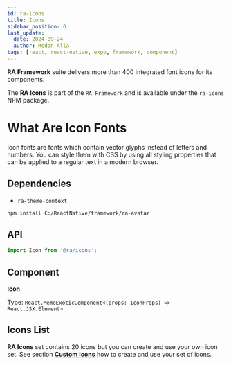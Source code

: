 ```yaml
---
id: ra-icons
title: Icons
sidebar_position: 0
last_update:
  date: 2024-09-24
  author: Redon Alla
tags: [react, react-native, expo, framework, component]
---
```


**RA Framework** suite delivers more than 400 integrated font icons for its components.

The **RA Icons** is part of the `RA Framework` and is available under the `ra-icons` NPM package.

# What Are Icon Fonts
Icon fonts are fonts which contain vector glyphs instead of letters and numbers.
You can style them with CSS by using all styling properties that can be applied to a regular text in a modern browser.


## Dependencies
- `ra-theme-context`


<Installation title="RA Icons" />

```bash npm2yarn
npm install C:/ReactNative/framework/ra-avatar
```

## API

```jsx
import Icon from '@ra/icons';
```

## Component

**Icon**

Type: `React.MemoExoticComponent<(props: IconProps) => React.JSX.Element>`

## Icons List

**RA Icons** set contains 20 icons but you can create and use your own icon set. See section [**Custom Icons**](https://docs.expo.dev/archive/classic-updates/preloading-and-caching-assets/#pre-loading-and-caching-assets) how to create and use your set of icons.



<IconsList />